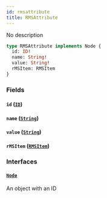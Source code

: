 ```yaml
---
id: rmsattribute
title: RMSAttribute
---
```


No description

```graphql
type RMSAttribute implements Node {
  id: ID!
  name: String!
  value: String!
  rMSItem: RMSItem
}
```

### Fields

#### `id` ([`ID`](../order-view-service/scalars/id))

#### `name` ([`String`](../order-view-service/scalars/string))

#### `value` ([`String`](../order-view-service/scalars/string))

#### `rMSItem` ([`RMSItem`](../order-view-service/objects/rmsitem))

### Interfaces

#### [`Node`](../order-view-service/interfaces/node)

An object with an ID
